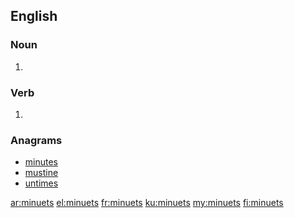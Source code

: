 ==English==

===Noun===
{{head|en|noun plural form}}

# {{plural of|minuet|lang=en}}

===Verb===
{{head|en|verb form}}

# {{en-third-person singular of|minuet}}

===Anagrams===
* [[minutes#English|minutes]]
* [[mustine#English|mustine]]
* [[untimes#English|untimes]]

[[ar:minuets]]
[[el:minuets]]
[[fr:minuets]]
[[ku:minuets]]
[[my:minuets]]
[[fi:minuets]]